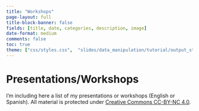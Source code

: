 ```yaml
---
title: "Workshops"
page-layout: full
title-block-banner: false
fields: [title, date, categories, description, image] 
date-format: medium
comments: false
toc: true
theme: ["css/styles.css",  "slides/data_manipulation/tutorial/output_style.scss"]
---
```


# Presentations/Workshops

I'm including here a list of my presentations or workshops (English or Spanish). All material is protected under [Creative Commons CC-BY-NC 4.0](https://creativecommons.org/licenses/by-nc/4.0/). 

